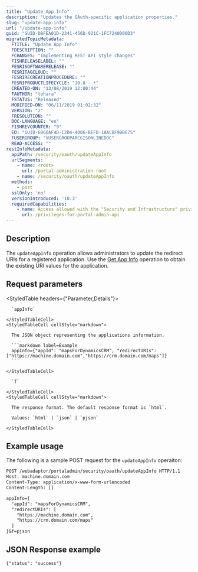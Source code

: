 ```yaml
---
title: "Update App Info"
description: "Updates the OAuth-specific application properties."
slug: "update-app-info"
url: "/update-app-info"
guid: "GUID-DBFEA01D-2341-456D-921C-1FC7240D00D3"
migratedTopicMetadata:
  FTITLE: "Update App Info"
  FDESCRIPTION: ""
  FCHANGES: "Implementing REST API style changes"
  FISHRELEASELABEL: ""
  FESRISOFTWARERELEASE: ""
  FESRITAGCLOUD: ""
  FESRIRECREATIONPROCEDURE: ""
  FESRIPRODUCTLIFECYCLE: "10.8 - *"
  CREATED-ON: "13/08/2019 12:00:44"
  FAUTHOR: "tohara"
  FSTATUS: "Released"
  MODIFIED-ON: "06/11/2019 01:02:32"
  VERSION: "2"
  FRESOLUTION: ""
  DOC-LANGUAGE: "en"
  FISHREVCOUNTER: "9"
  ED: "GUID-6960AF4D-C2D4-4006-BEFD-1AACBF9BB675"
  FUSERGROUP: "VUSERGROUPARCGISONLINEDOC"
  READ-ACCESS: ""
restInfoMetadata:
  apiPath: /security/oauth/updateAppInfo
  urlSegments:
    - name: <root>
      url: /portal-administration-root
    - name: /security/oauth/updateAppInfo
  methods:
    - post
  sslOnly: 'no'
  versionIntroduced: '10.3'
  requiredCapabilities:
    - name: Access allowed with the "Security and Infrastructure" privilege
      url: /privileges-for-portal-admin-api
---
```


## Description

The `updateAppInfo` operation allows administrators to update the redirect URIs for a registered application. Use the [Get App Info](/get-app-info) operation to obtain the existing URI values for the application.

##  Request parameters 

<StyledTable headers={"Parameter,Details"}>
  <StyledTableRow>
    <StyledTableCell cellStyle="markdown">

      `appInfo` 

    </StyledTableCell>
    <StyledTableCell cellStyle="markdown">

      The JSON object representing the applications information.

      ```markdown label=Example
      appInfo={"appId": "mapsForDynamicsCRM", "redirectURIs": ["https://machine.domain.com","https://crm.domain.com/maps"]}
      ```

    </StyledTableCell>
  </StyledTableRow>
  <StyledTableRow>
    <StyledTableCell cellStyle="markdown">

      `f` 

    </StyledTableCell>
    <StyledTableCell cellStyle="markdown">

      The response format. The default response format is `html`.

      Values: `html` | `json` | `pjson`

    </StyledTableCell>
  </StyledTableRow>
</StyledTable>


## Example usage

The following is a sample POST request for the `updateAppInfo` operaiton:

```markdown
POST /webadaptor/portaladmin/security/oauth/updateAppInfo HTTP/1.1
Host: machine.domain.com
Content-Type: application/x-www-form-urlencoded
Content-Length: []

appInfo={
  "appId": "mapsForDynamicsCRM",
  "redirectURIs": [
    "https://machine.domain.com",
    "https://crm.domain.com/maps"
  ]
}&f=pjson
```

## JSON Response example

```markdown
{"status": "success"}
```